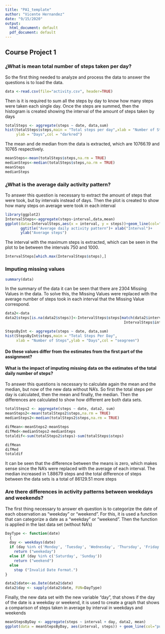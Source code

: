 ---
title: "PA1_template"
author: "Vicente Hernandez"
date: "9/15/2020"
output:
  html_document: default
  pdf_document: default
---

## Course Project 1

### ¿What is mean total number of steps taken per day?

So the first thing needed to analyze and process the data to answer the questions is to load the data.
```{r}
data <-read.csv(file="activity.csv", header=TRUE)
```

Then is it is required to sum all the steps by day to know how many steps were taken each single day. Once the steps are summed, then the histogram is created showing the interval of the amount of steps taken by days
```{r}
totalSteps <- aggregate(steps ~ date, data,sum)
hist(totalSteps$steps,main = "Total steps per day",xlab = "Number of Steps",
     ylab = "Days",col = "darkred")
```

The mean and de median from the data is extracted, which are 10766.19 and 10765 respectively.
```{r}
meanSteps<-mean(totalSteps$steps,na.rm = TRUE)
medianSteps<-median(totalSteps$steps,na.rm = TRUE)
meanSteps
medianSteps
```

### ¿What is the average daily activity pattern?

To answer this question is necessary to extract the amount of steps that were took, but by intervals instead of days. Then the plot is created to show how many steps on average were took in each interval
```{r}
library(ggplot2)
IntervalSteps<-aggregate(steps~interval,data,mean)
ggplot(data=IntervalSteps,aes(x = interval, y = steps))+geom_line(col="navy")+
       ggtitle("Average daily activity pattern")+ xlab("Interval")+
       ylab("Average steps")
```

The interval with the maximum steps is extracted, which can be seen in the plot to be between the intervals 750 and 1000.
```{r}
IntervalSteps[which.max(IntervalSteps$steps),]
```

### Imputing missing values

```{r}
summary(data)
```

In the summary of the data it can be seen that there are 2304 Missing Values in the data. To solve this, the Missing Values were replaced with the average number of steps took in each interval that the Missing Value correspond.

```{r,warning=FALSE}
data2<-data
data2$steps[is.na(data2$steps)]<-IntervalSteps$steps[match(data2$interval,
                                                      IntervalSteps$interval)]

StepsByInt <- aggregate(steps ~ date, data,sum)
hist(StepsByInt$steps,main = "Total Steps Per Day",
     xlab = "Number of Steps",ylab = "Days",col = "seagreen")
```

#### Do these values differ from the estimates from the first part of the assignment?
#### What is the impact of imputing missing data on the estimates of the total daily number of steps?

To answer this questions is necessary to calculate again the mean and the median, but now of the new data without NA's. So first the total steps per day is calculated, then the mean and finally, the median. Then the differences are calculated to show how different are both data sets.

```{r}
totalSteps2 <- aggregate(steps ~ date, data2, sum)
meanSteps2<-mean(totalSteps2$steps,na.rm = TRUE)
medianSteps2<-median(totalSteps2$steps,na.rm = TRUE)

difMean<-meanSteps2-meanSteps
difMed<-medianSteps2-medianSteps
totaldif<-sum(totalSteps2$steps)-sum(totalSteps$steps)

difMean
difMed
totaldif
```

It can be seen that the difference between the means is zero, which makes sense since the NA's were replaced with the average of each interval. The median increased in 1.88679 steps and the total difference of steps between the data sets is a total of 86129.51 more steps

### Are there differences in activity patterns between weekdays and weekends?

The first thing necessary to answer eh question is to categorize the date of each observation as "weekday" or "weekend". For  this, it is used a function that can  categorize a date as a "weekday" or "weekend". Then the function is applied in the last data set (without NA's)
```{r}
DayType <- function(date)
  {
  day <- weekdays(date)
  if (day %in% c('Monday', 'Tuesday', 'Wednesday', 'Thursday', 'Friday'))
    return ("weekeday")
  else if (day %in% c('Saturday', 'Sunday'))
    return ("weekend")
  else
    stop ("Invalid Date Format.")
}

data2$date<-as.Date(data2$date)
data2$day <- sapply(data2$date, FUN=DayType)
```

Finally, the new data set with the new variable "day", that shows if the day of the date is a weekday or weekend, it is used to create a graph that shows a comparison of steps taken in average by interval in weekdays and weekends

```{r}

meanStepsByDay <- aggregate(steps ~ interval + day, data2, mean)
ggplot(data = meanStepsByDay, aes(interval, steps)) + geom_line(col="purple4") +facet_grid(day ~ .) + ggtitle("Average Daily Activity Pattern") +xlab("Interval") + ylab("Average Number of Steps")
```

